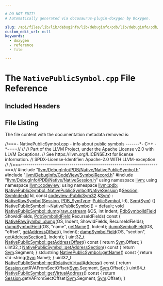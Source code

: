 ```yaml
---

# DO NOT EDIT!
# Automatically generated via docusaurus-plugin-doxygen by Doxygen.

slug: /api/files/lib/lib/debuginfo/lib/debuginfo/pdb/lib/debuginfo/pdb/native/nativepublicsymbol-cpp
custom_edit_url: null
keywords:
  - doxygen
  - reference
  - file

---
```





# The `NativePublicSymbol.cpp` File Reference

<DoxygenPage pluginConfig={pluginConfig}>



## Included Headers

<IncludesList>
<IncludesListItem
  filePath="llvm/DebugInfo/PDB/Native/NativePublicSymbol.h"
  permalink="/docs/api/files/include/include/llvm/include/llvm/debuginfo/include/llvm/debuginfo/pdb/include/llvm/debuginfo/pdb/native/nativepublicsymbol-h"
  isLocal="true" />
<IncludesListItem
  filePath="llvm/DebugInfo/CodeView/SymbolRecord.h"
  permalink="/docs/api/files/include/include/llvm/include/llvm/debuginfo/include/llvm/debuginfo/codeview/symbolrecord-h"
  isLocal="true" />
<IncludesListItem
  filePath="llvm/DebugInfo/PDB/Native/NativeSession.h"
  permalink="/docs/api/files/include/include/llvm/include/llvm/debuginfo/include/llvm/debuginfo/pdb/include/llvm/debuginfo/pdb/native/nativesession-h"
  isLocal="true" />
</IncludesList>


## File Listing

The file content with the documentation metadata removed is:

<ProgramListing>

<Link id="l00001" /><CodeLine lineNumber="1"><Highlight kind="comment">//===- NativePublicSymbol.cpp - info about public symbols -------&#42;- C++ -&#42;-===//</Highlight><Highlight kind="normal"></Highlight></CodeLine>
<Link id="l00002" /><CodeLine lineNumber="2"><Highlight kind="normal"></Highlight><Highlight kind="comment">//</Highlight><Highlight kind="normal"></Highlight></CodeLine>
<Link id="l00003" /><CodeLine lineNumber="3"><Highlight kind="normal"></Highlight><Highlight kind="comment">// Part of the LLVM Project, under the Apache License v2.0 with LLVM Exceptions.</Highlight><Highlight kind="normal"></Highlight></CodeLine>
<Link id="l00004" /><CodeLine lineNumber="4"><Highlight kind="normal"></Highlight><Highlight kind="comment">// See https://llvm.org/LICENSE.txt for license information.</Highlight><Highlight kind="normal"></Highlight></CodeLine>
<Link id="l00005" /><CodeLine lineNumber="5"><Highlight kind="normal"></Highlight><Highlight kind="comment">// SPDX-License-Identifier: Apache-2.0 WITH LLVM-exception</Highlight><Highlight kind="normal"></Highlight></CodeLine>
<Link id="l00006" /><CodeLine lineNumber="6"><Highlight kind="normal"></Highlight><Highlight kind="comment">//</Highlight><Highlight kind="normal"></Highlight></CodeLine>
<Link id="l00007" /><CodeLine lineNumber="7"><Highlight kind="normal"></Highlight><Highlight kind="comment">//===----------------------------------------------------------------------===//</Highlight><Highlight kind="normal"></Highlight></CodeLine>
<Link id="l00008" /><CodeLine lineNumber="8"><Highlight kind="normal"></Highlight></CodeLine>
<Link id="l00009" /><CodeLine lineNumber="9"><Highlight kind="normal"></Highlight><Highlight kind="preprocessor">#include &quot;<a href="/docs/api/files/include/include/llvm/include/llvm/debuginfo/include/llvm/debuginfo/pdb/include/llvm/debuginfo/pdb/native/nativepublicsymbol-h">llvm/DebugInfo/PDB/Native/NativePublicSymbol.h</a>&quot;</Highlight><Highlight kind="normal"></Highlight></CodeLine>
<Link id="l00010" /><CodeLine lineNumber="10"><Highlight kind="normal"></Highlight></CodeLine>
<Link id="l00011" /><CodeLine lineNumber="11"><Highlight kind="normal"></Highlight><Highlight kind="preprocessor">#include &quot;<a href="/docs/api/files/include/include/llvm/include/llvm/debuginfo/include/llvm/debuginfo/codeview/symbolrecord-h">llvm/DebugInfo/CodeView/SymbolRecord.h</a>&quot;</Highlight><Highlight kind="normal"></Highlight></CodeLine>
<Link id="l00012" /><CodeLine lineNumber="12"><Highlight kind="normal"></Highlight><Highlight kind="preprocessor">#include &quot;<a href="/docs/api/files/include/include/llvm/include/llvm/debuginfo/include/llvm/debuginfo/pdb/include/llvm/debuginfo/pdb/native/nativesession-h">llvm/DebugInfo/PDB/Native/NativeSession.h</a>&quot;</Highlight><Highlight kind="normal"></Highlight></CodeLine>
<Link id="l00013" /><CodeLine lineNumber="13"><Highlight kind="normal"></Highlight></CodeLine>
<Link id="l00014" /><CodeLine lineNumber="14"><Highlight kind="normal"></Highlight><Highlight kind="keyword">using namespace </Highlight><Highlight kind="normal"><a href="/docs/api/namespaces/llvm">llvm</a>;</Highlight></CodeLine>
<Link id="l00015" /><CodeLine lineNumber="15"><Highlight kind="normal"></Highlight><Highlight kind="keyword">using namespace </Highlight><Highlight kind="normal"><a href="/docs/api/namespaces/llvm/codeview">llvm::codeview</a>;</Highlight></CodeLine>
<Link id="l00016" /><CodeLine lineNumber="16"><Highlight kind="normal"></Highlight><Highlight kind="keyword">using namespace </Highlight><Highlight kind="normal"><a href="/docs/api/namespaces/llvm/pdb">llvm::pdb</a>;</Highlight></CodeLine>
<Link id="l00017" /><CodeLine lineNumber="17"><Highlight kind="normal"></Highlight></CodeLine>
<Link id="l00018" /><CodeLine lineNumber="18" lineLink="/docs/api/classes/llvm/pdb/nativepublicsymbol/#a7a9d6bae300c9b690341097a461ca083"><Highlight kind="normal"><a href="/docs/api/classes/llvm/pdb/nativepublicsymbol/#a7a9d6bae300c9b690341097a461ca083">NativePublicSymbol::NativePublicSymbol</a>(<a href="/docs/api/classes/llvm/pdb/nativesession">NativeSession</a> &amp;<a href="/docs/api/classes/llvm/pdb/nativerawsymbol/#ae264b7462dfb57a16a94b8f871f52920">Session</a>, <a href="/docs/api/namespaces/llvm/pdb/#a0d95a0af7fff523a0a4bfb7f6b578d12">SymIndexId</a> Id,</Highlight></CodeLine>
<Link id="l00019" /><CodeLine lineNumber="19"><Highlight kind="normal">                                       </Highlight><Highlight kind="keyword">const</Highlight><Highlight kind="normal"> <a href="/docs/api/classes/llvm/codeview/publicsym32">codeview::PublicSym32</a> &amp;<a href="/docs/api/classes/llvm/pdb/nativepublicsymbol/#aef0664fbb51151666f342291d0da279e">Sym</a>)</Highlight></CodeLine>
<Link id="l00020" /><CodeLine lineNumber="20"><Highlight kind="normal">    : <a href="/docs/api/classes/llvm/pdb/nativerawsymbol/#a4cbeed8a0b429b5aea245873a199f97b">NativeRawSymbol</a>(<a href="/docs/api/classes/llvm/pdb/nativerawsymbol/#ae264b7462dfb57a16a94b8f871f52920">Session</a>, <a href="/docs/api/namespaces/llvm/pdb/#a33e853ec74d48b1340d1d4bae772d30b">PDB&#95;SymType</a>::<a href="/docs/api/namespaces/llvm/pdb/#a33e853ec74d48b1340d1d4bae772d30ba05f34549a09be7d36ef51d11f13e6e58">PublicSymbol</a>, Id), <a href="/docs/api/classes/llvm/pdb/nativepublicsymbol/#aef0664fbb51151666f342291d0da279e">Sym</a>(<a href="/docs/api/classes/llvm/pdb/nativepublicsymbol/#aef0664fbb51151666f342291d0da279e">Sym</a>) &#123;&#125;</Highlight></CodeLine>
<Link id="l00021" /><CodeLine lineNumber="21"><Highlight kind="normal"></Highlight></CodeLine>
<Link id="l00022" /><CodeLine lineNumber="22"><Highlight kind="normal"><a href="/docs/api/classes/llvm/pdb/nativepublicsymbol/#a035dfff8aa3437ed4b13be76d85e2552">NativePublicSymbol::~NativePublicSymbol</a>() = </Highlight><Highlight kind="keywordflow">default</Highlight><Highlight kind="normal">;</Highlight></CodeLine>
<Link id="l00023" /><CodeLine lineNumber="23"><Highlight kind="normal"></Highlight></CodeLine>
<Link id="l00024" /><CodeLine lineNumber="24" lineLink="/docs/api/classes/llvm/pdb/nativepublicsymbol/#a4146ea972acc2c14f940d5ebb225be67"><Highlight kind="normal"></Highlight><Highlight kind="keywordtype">void</Highlight><Highlight kind="normal"> <a href="/docs/api/classes/llvm/pdb/nativepublicsymbol/#a4146ea972acc2c14f940d5ebb225be67">NativePublicSymbol::dump</a>(<a href="/docs/api/classes/llvm/raw-ostream">raw&#95;ostream</a> &amp;OS, </Highlight><Highlight kind="keywordtype">int</Highlight><Highlight kind="normal"> Indent,</Highlight></CodeLine>
<Link id="l00025" /><CodeLine lineNumber="25"><Highlight kind="normal">                              <a href="/docs/api/namespaces/llvm/pdb/#a952cb7401a07c49e2879fbfc92f0dc2c">PdbSymbolIdField</a> ShowIdFields,</Highlight></CodeLine>
<Link id="l00026" /><CodeLine lineNumber="26"><Highlight kind="normal">                              <a href="/docs/api/namespaces/llvm/pdb/#a952cb7401a07c49e2879fbfc92f0dc2c">PdbSymbolIdField</a> RecurseIdFields)</Highlight><Highlight kind="keyword"> const </Highlight><Highlight kind="normal">&#123;</Highlight></CodeLine>
<Link id="l00027" /><CodeLine lineNumber="27"><Highlight kind="normal">  <a href="/docs/api/classes/llvm/pdb/nativerawsymbol/#aeeda1eb1da6fda8318d0a3093caa3ea2">NativeRawSymbol::dump</a>(OS, Indent, ShowIdFields, RecurseIdFields);</Highlight></CodeLine>
<Link id="l00028" /><CodeLine lineNumber="28"><Highlight kind="normal">  <a href="/docs/api/namespaces/llvm/pdb/#a28e0e7c7f7920e3608fea13ec3e4394e">dumpSymbolField</a>(OS, </Highlight><Highlight kind="stringliteral">&quot;name&quot;</Highlight><Highlight kind="normal">, <a href="/docs/api/classes/llvm/pdb/nativepublicsymbol/#a8b22fa7bacfae9b43756c82264d98649">getName</a>(), Indent);</Highlight></CodeLine>
<Link id="l00029" /><CodeLine lineNumber="29"><Highlight kind="normal">  <a href="/docs/api/namespaces/llvm/pdb/#a28e0e7c7f7920e3608fea13ec3e4394e">dumpSymbolField</a>(OS, </Highlight><Highlight kind="stringliteral">&quot;offset&quot;</Highlight><Highlight kind="normal">, <a href="/docs/api/classes/llvm/pdb/nativepublicsymbol/#a38d4d45915726c72691a8a772be3cc7f">getAddressOffset</a>(), Indent);</Highlight></CodeLine>
<Link id="l00030" /><CodeLine lineNumber="30"><Highlight kind="normal">  <a href="/docs/api/namespaces/llvm/pdb/#a28e0e7c7f7920e3608fea13ec3e4394e">dumpSymbolField</a>(OS, </Highlight><Highlight kind="stringliteral">&quot;section&quot;</Highlight><Highlight kind="normal">, <a href="/docs/api/classes/llvm/pdb/nativepublicsymbol/#a5da525391dc526c82e0c9ad1e6aeef7f">getAddressSection</a>(), Indent);</Highlight></CodeLine>
<Link id="l00031" /><CodeLine lineNumber="31"><Highlight kind="normal">&#125;</Highlight></CodeLine>
<Link id="l00032" /><CodeLine lineNumber="32"><Highlight kind="normal"></Highlight></CodeLine>
<Link id="l00033" /><CodeLine lineNumber="33" lineLink="/docs/api/classes/llvm/pdb/nativepublicsymbol/#a38d4d45915726c72691a8a772be3cc7f"><Highlight kind="normal">uint32&#95;t <a href="/docs/api/classes/llvm/pdb/nativepublicsymbol/#a38d4d45915726c72691a8a772be3cc7f">NativePublicSymbol::getAddressOffset</a>()</Highlight><Highlight kind="keyword"> const </Highlight><Highlight kind="normal">&#123; </Highlight><Highlight kind="keywordflow">return</Highlight><Highlight kind="normal"> <a href="/docs/api/classes/llvm/pdb/nativepublicsymbol/#aef0664fbb51151666f342291d0da279e">Sym</a>.Offset; &#125;</Highlight></CodeLine>
<Link id="l00034" /><CodeLine lineNumber="34"><Highlight kind="normal"></Highlight></CodeLine>
<Link id="l00035" /><CodeLine lineNumber="35" lineLink="/docs/api/classes/llvm/pdb/nativepublicsymbol/#a5da525391dc526c82e0c9ad1e6aeef7f"><Highlight kind="normal">uint32&#95;t <a href="/docs/api/classes/llvm/pdb/nativepublicsymbol/#a5da525391dc526c82e0c9ad1e6aeef7f">NativePublicSymbol::getAddressSection</a>()</Highlight><Highlight kind="keyword"> const </Highlight><Highlight kind="normal">&#123; </Highlight><Highlight kind="keywordflow">return</Highlight><Highlight kind="normal"> <a href="/docs/api/classes/llvm/pdb/nativepublicsymbol/#aef0664fbb51151666f342291d0da279e">Sym</a>.Segment; &#125;</Highlight></CodeLine>
<Link id="l00036" /><CodeLine lineNumber="36"><Highlight kind="normal"></Highlight></CodeLine>
<Link id="l00037" /><CodeLine lineNumber="37" lineLink="/docs/api/classes/llvm/pdb/nativepublicsymbol/#a8b22fa7bacfae9b43756c82264d98649"><Highlight kind="normal">std::string <a href="/docs/api/classes/llvm/pdb/nativepublicsymbol/#a8b22fa7bacfae9b43756c82264d98649">NativePublicSymbol::getName</a>()</Highlight><Highlight kind="keyword"> const </Highlight><Highlight kind="normal">&#123;</Highlight></CodeLine>
<Link id="l00038" /><CodeLine lineNumber="38"><Highlight kind="normal">  </Highlight><Highlight kind="keywordflow">return</Highlight><Highlight kind="normal"> std::string(<a href="/docs/api/classes/llvm/pdb/nativepublicsymbol/#aef0664fbb51151666f342291d0da279e">Sym</a>.Name);</Highlight></CodeLine>
<Link id="l00039" /><CodeLine lineNumber="39"><Highlight kind="normal">&#125;</Highlight></CodeLine>
<Link id="l00040" /><CodeLine lineNumber="40"><Highlight kind="normal"></Highlight></CodeLine>
<Link id="l00041" /><CodeLine lineNumber="41" lineLink="/docs/api/classes/llvm/pdb/nativepublicsymbol/#ad48bf1c90f41ad1ec19517173372339b"><Highlight kind="normal">uint32&#95;t <a href="/docs/api/classes/llvm/pdb/nativepublicsymbol/#ad48bf1c90f41ad1ec19517173372339b">NativePublicSymbol::getRelativeVirtualAddress</a>()</Highlight><Highlight kind="keyword"> const </Highlight><Highlight kind="normal">&#123;</Highlight></CodeLine>
<Link id="l00042" /><CodeLine lineNumber="42"><Highlight kind="normal">  </Highlight><Highlight kind="keywordflow">return</Highlight><Highlight kind="normal"> <a href="/docs/api/classes/llvm/pdb/nativerawsymbol/#ae264b7462dfb57a16a94b8f871f52920">Session</a>.getRVAFromSectOffset(<a href="/docs/api/classes/llvm/pdb/nativepublicsymbol/#aef0664fbb51151666f342291d0da279e">Sym</a>.Segment, <a href="/docs/api/classes/llvm/pdb/nativepublicsymbol/#aef0664fbb51151666f342291d0da279e">Sym</a>.Offset);</Highlight></CodeLine>
<Link id="l00043" /><CodeLine lineNumber="43"><Highlight kind="normal">&#125;</Highlight></CodeLine>
<Link id="l00044" /><CodeLine lineNumber="44"><Highlight kind="normal"></Highlight></CodeLine>
<Link id="l00045" /><CodeLine lineNumber="45" lineLink="/docs/api/classes/llvm/pdb/nativepublicsymbol/#a56aed7f5c44c1abf24b64c5004b5527c"><Highlight kind="normal">uint64&#95;t <a href="/docs/api/classes/llvm/pdb/nativepublicsymbol/#a56aed7f5c44c1abf24b64c5004b5527c">NativePublicSymbol::getVirtualAddress</a>()</Highlight><Highlight kind="keyword"> const </Highlight><Highlight kind="normal">&#123;</Highlight></CodeLine>
<Link id="l00046" /><CodeLine lineNumber="46"><Highlight kind="normal">  </Highlight><Highlight kind="keywordflow">return</Highlight><Highlight kind="normal"> <a href="/docs/api/classes/llvm/pdb/nativerawsymbol/#ae264b7462dfb57a16a94b8f871f52920">Session</a>.getVAFromSectOffset(<a href="/docs/api/classes/llvm/pdb/nativepublicsymbol/#aef0664fbb51151666f342291d0da279e">Sym</a>.Segment, <a href="/docs/api/classes/llvm/pdb/nativepublicsymbol/#aef0664fbb51151666f342291d0da279e">Sym</a>.Offset);</Highlight></CodeLine>
<Link id="l00047" /><CodeLine lineNumber="47"><Highlight kind="normal">&#125;</Highlight></CodeLine>

</ProgramListing>


</DoxygenPage>

